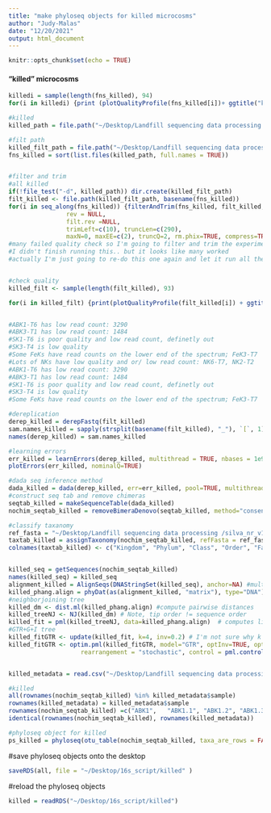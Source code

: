 ```yaml
---
title: "make phyloseq objects for killed microcosms"
author: "Judy-Malas"
date: "12/20/2021"
output: html_document
---
```


```r
knitr::opts_chunk$set(echo = TRUE)
```

#### "killed" microcosms 

```r

killedi = sample(length(fns_killed), 94)
for(i in killedi) {print (plotQualityProfile(fns_killed[i])+ ggtitle("killed paired"))}


```

```r

#killed 
killed_path = file.path("~/Desktop/Landfill sequencing data processing /PEAR_merged/killed")

#filt path
killed_filt_path = file.path("~/Desktop/Landfill sequencing data processing /PEAR_merged/killed_filt")
fns_killed = sort(list.files(killed_path, full.names = TRUE))


#filter and trim
#all killed 
if(!file_test("-d", killed_path)) dir.create(killed_filt_path)
filt_killed <- file.path(killed_filt_path, basename(fns_killed))
for(i in seq_along(fns_killed)) {filterAndTrim(fns_killed, filt_killed, 
                rev = NULL, 
                filt.rev =NULL, 
                trimLeft=c(10), truncLen=c(290),
                maxN=0, maxEE=c(2), truncQ=2, rm.phix=TRUE, compress=TRUE, multithread=TRUE)}
#many failed quality check so I'm going to filter and trim the experiments separately 
#I didn't finish running this.. but it looks like many worked
#actually I'm just going to re-do this one again and let it run all the way through 


#check quality 
killed_filt <- sample(length(filt_killed), 93) 

for(i in killed_filt) {print(plotQualityProfile(filt_killed[i]) + ggtitle("killed filt paired")) }


#ABK1-T6 has low read count: 3290
#ABK3-T1 has low read count: 1484 
#SK1-T6 is poor quality and low read count, definetly out
#SK3-T4 is low quality
#Some FeKs have read counts on the lower end of the spectrum; FeK3-T7 
#Lots of NKs have low quality and or/ low read count: NK6-T7, NK2-T2 
#ABK1-T6 has low read count: 3290
#ABK3-T1 has low read count: 1484 
#SK1-T6 is poor quality and low read count, definetly out
#SK3-T4 is low quality
#Some FeKs have read counts on the lower end of the spectrum; FeK3-T7 
```

```r

#dereplication
derep_killed = derepFastq(filt_killed)
sam.names_killed = sapply(strsplit(basename(filt_killed), "_"), `[`, 1)
names(derep_killed) = sam.names_killed

#learning errors
err_killed = learnErrors(derep_killed, multithread = TRUE, nbases = 1e9) #this used all of the samples, we'll see how long it takes.q§
plotErrors(err_killed, nominalQ=TRUE)

```

```r
#dada seq inference method
dada_killed = dada(derep_killed, err=err_killed, pool=TRUE, multithread= TRUE)
#construct seq tab and remove chimeras 
seqtab_killed = makeSequenceTable(dada_killed)
nochim_seqtab_killed = removeBimeraDenovo(seqtab_killed, method="consensus", multithread=TRUE, verbose=TRUE)

#classify taxanomy
ref_fasta = "~/Desktop/Landfill sequencing data processing /silva_nr_v138_train_set.fa.gz"
taxtab_killed = assignTaxonomy(nochim_seqtab_killed, refFasta = ref_fasta)
colnames(taxtab_killed) <- c("Kingdom", "Phylum", "Class", "Order", "Family", "Genus")

```


```r

```


```r

killed_seq = getSequences(nochim_seqtab_killed)
names(killed_seq) = killed_seq
alignment_killed = AlignSeqs(DNAStringSet(killed_seq), anchor=NA) #multiple seq alignment
killed_phang.align = phyDat(as(alignment_killed, "matrix"), type="DNA") #The phangorn R package is then used to construct a phylogenetic tree.
#neighborjoining tree
killed_dm <- dist.ml(killed_phang.align) #compute pairwise distances 
killed_treeNJ <- NJ(killed_dm) # Note, tip order != sequence order
killed_fit = pml(killed_treeNJ, data=killed_phang.align)  # computes likelihood of a tree given a sequence alignment and a model
#GTR+G+I tree
killed_fitGTR <- update(killed_fit, k=4, inv=0.2) # I'm not sure why k and inv are set at these values
killed_fitGTR <- optim.pml(killed_fitGTR, model="GTR", optInv=TRUE, optGamma=TRUE,
                    rearrangement = "stochastic", control = pml.control(trace = 0))



```

```r

killed_metadata = read.csv("~/Desktop/Landfill sequencing data processing /PEAR_merged/killed_metadata.csv")

#killed 
all(rownames(nochim_seqtab_killed) %in% killed_metadata$sample)
rownames(killed_metadata) = killed_metadata$sample
rownames(nochim_seqtab_killed) =c("ABK1",   "ABK1.1", "ABK1.2", "ABK1.3" ,"ABK1.4", "ABK1.5", "ABK1.6" ,"ABK2" ,  "ABK2.1", "ABK2.2", "ABK2.3" ,"ABK2.4" ,"ABK2.5", "ABK2.6", "ABK3",   "ABK3.1", "ABK3.2", "ABK3.3", "ABK3.4" ,"ABK3.5", "ABK3.6", "FeK1"  , "FeK1.1", "FeK1.2", "FeK1.3", "FeK1.4" ,"FeK1.5", "FeK1.6", "FeK2" ,  "FeK2.1", "FeK2.2" ,"FeK2.3" ,"feK2" ,  "FeK2.4" ,"FeK2.5", "FeK3", "FeK3.1", "FeK3.2" ,"FeK3.3", "FeK3.4" , "FeK3.5" ,"FeK3.6" ,"NK1"  ,  "NK1.1" , "NK1.2" , "NK1.3",  "NK2" ,   "NK2.1" , "NK2.2" , "NK2.3"  , "NK3",    "NK3.1" , "NK3.2" , "NK3.3" , "NK4"   , "NK4.1" , "NK4.2" , "NK4.3" , "NK4.4" , "NK4.5"  ,"NK4.6",  "NK5"  ,  "NK5.1" , "NK5.2" , "NK5.3" , "NK5.4" , "NK5.5",  "NK5.6",  "NK6",    "NK6.1" ,"NK6.2",  "NK6.3" , "NK6.4",  "NK6.5" , "NK6.6" , "SK1" ,   "SK1.1",  "SK1.2",  "SK1.3" , "SK2",  "SK2.1" , "SK2.2" , "SK2.3" , "SK2.4" , "SK2.5" , "SK2.6",  "SK3" ,   "SK3.1",  "SK3.2" ,"SK3.3","SK3.4" , "SK3.5" , "SK3.6")
identical(rownames(nochim_seqtab_killed), rownames(killed_metadata)) 


```

```r

#phyloseq object for killed
ps_killed = phyloseq(otu_table(nochim_seqtab_killed, taxa_are_rows = FALSE), sample_data(killed_metadata), tax_table(taxtab_killed), phy_tree(killed_fitGTR$tree))


```

#save phyloseq objects onto the desktop
```r

saveRDS(all, file = "~/Desktop/16s_script/killed" )
```


#reload the phyloseq objects 
```r

killed = readRDS("~/Desktop/16s_script/killed")


```



